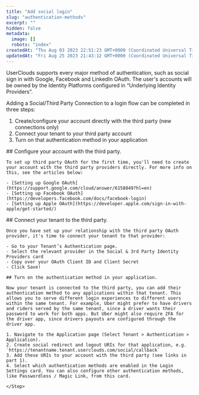 ```yaml
---
title: "Add social login"
slug: "authentication-methods"
excerpt: ""
hidden: false
metadata:
  image: []
  robots: "index"
createdAt: "Thu Aug 03 2023 22:51:23 GMT+0000 (Coordinated Universal Time)"
updatedAt: "Fri Aug 25 2023 21:43:12 GMT+0000 (Coordinated Universal Time)"
---
```



UserClouds supports every major method of authentication, such as social sign in with Google, Facebook and LinkedIn OAuth. The user's accounts will be owned by the Identity Platforms configured in “Underlying Identity Providers”.

Adding a Social/Third Party Connection to a login flow can be completed in three steps:

1. Create/configure your account directly with the third party (new connections only)
2. Connect your tenant to your third party account
3. Turn on that authentication method in your application

<Steps>
<Step>
    ## Configure your account with the third party.

    To set up third party OAuth for the first time, you'll need to create your account with the third party providers directly. For more info on this, see the articles below:

    - [Setting up Google OAuth](https://support.google.com/cloud/answer/6158849?hl=en)
    - [Setting up Facebook OAuth](https://developers.facebook.com/docs/facebook-login)
    - [Setting up Apple OAuth](https://developer.apple.com/sign-in-with-apple/get-started/)

</Step>
<Step>
    ## Connect your tenant to the third party.

    Once you have set up your relationship with the third party OAuth provider, it's time to connect your tenant to that provider:

    - Go to your Tenant’s Authentication page.
    - Select the relevant provider in the Social & 3rd Party Identity Providers card
    - Copy over your OAuth Client ID and Client Secret
    - Click Save!

</Step>
<Step>

    ## Turn on the authentication method in your application.

    Now your tenant is connected to the third party, you can add their authentication method to any applications within that tenant. This allows you to serve different login experiences to different users within the same tenant. For example, Uber might prefer to have drivers and riders served by the same tenant, since a driver wants their password to work for both apps. But Uber might also require 2FA for the driver app, since drivers payouts are configured through the driver app.

    1. Navigate to the Application page (Select Tenant > Authentication > Application).
    2. Create social redirect and logout URIs for that application, e.g. `https://tenantname.tenant.userclouds.com/social/callback`
    3. Add these URIs to your account with the third party (see links in part 1).
    4. Select which authentication methods are enabled in the Login Settings card. You can also configure other authentication methods, like Passwordless / Magic Link, from this card.

    </Step>

</Steps>
